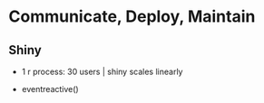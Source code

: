 # Communicate, Deploy, Maintain

## Shiny

* 1 r process: 30 users | shiny scales linearly

* eventreactive()
